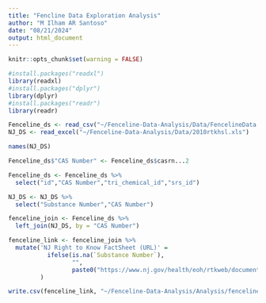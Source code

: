 ```yaml
---
title: "Fencline Data Exploration Analysis"
author: "M Ilham AR Santoso"
date: "08/21/2024"
output: html_document
---
```


```r
knitr::opts_chunk$set(warning = FALSE)
```

```r
#install.packages("readxl")
library(readxl)
#install.packages("dplyr")
library(dplyr)
#install.packages("readr")
library(readr)
```

```r
Fenceline_ds <- read_csv("~/Fenceline-Data-Analysis/Data/FencelineData Substances - Primary List - substances.csv")
NJ_DS <- read_excel("~/Fenceline-Data-Analysis/Data/2010rtkhsl.xls")
```

```r
names(NJ_DS)
```


```r
Fenceline_ds$"CAS Number" <- Fenceline_ds$casrn...2

Fenceline_ds <- Fenceline_ds %>%
  select("id","CAS Number","tri_chemical_id","srs_id")

NJ_DS <- NJ_DS %>%
  select("Substance Number","CAS Number")
```

```r
fenceline_join <- Fenceline_ds %>%
  left_join(NJ_DS, by = "CAS Number")
```

```r
fenceline_link <- fenceline_join %>%
  mutate('NJ Right to Know FactSheet (URL)' = 
           ifelse(is.na(`Substance Number`), 
                  "", 
                  paste0("https://www.nj.gov/health/eoh/rtkweb/documents/fs/", `Substance Number`, ".pdf"))
         )
```

```r
write.csv(fenceline_link, "~/Fenceline-Data-Analysis/Analysis/fenceline_ds_link.csv", row.names = FALSE) 
```




